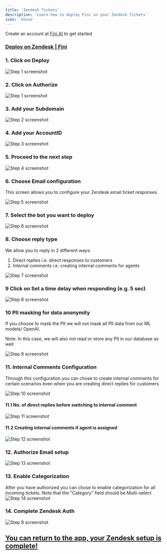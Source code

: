 ```yaml
---
title: 'Zendesk Tickets'
description: 'Learn how to deploy Fini on your Zendesk Tickets'
icon: 'house'
---
```


<Tip>Create an account at [Fini AI](https://app.usefini.com) to get started</Tip>

### [Deploy on Zendesk | Fini](https://app.usefini.com/dashboard/deploy)


### 1. Click on Deploy
![Step 1 screenshot](https://images.tango.us/workflows/f5348255-da41-459f-94da-ef33b65d686f/steps/d05d7aa0-5a75-4651-962f-ae9e1cf0ace3/bc44872a-e53c-433d-b6b8-23c7cad8e7ab.png?crop=focalpoint&fit=crop&fp-x=0.1202&fp-y=0.3938&fp-z=1.9329&w=1200&mark-x=27&mark-y=373&m64=aHR0cHM6Ly9pbWFnZXMudGFuZ28udXMvc3RhdGljL2JsYW5rLnBuZz9tYXNrPWNvcm5lcnMmYm9yZGVyPTYlMkNGRjc0NDImdz01MDQmaD0xMDQmZml0PWNyb3AmY29ybmVyLXJhZGl1cz0xMA%3D%3D)

### 2. Click on Authorize
![Step 1 screenshot](https://images.tango.us/workflows/565fc95a-07e7-4975-97cb-922e01bb63ab/steps/ab5dfff6-b5cc-4070-9795-ecb8ba375f59/e0eed6b0-2dd4-42c9-9ae9-991ac002c9cf.png?crop=focalpoint&fit=crop&fp-x=0.6704&fp-y=0.3443&fp-z=1.7434&w=1200&mark-x=733&mark-y=445&m64=aHR0cHM6Ly9pbWFnZXMudGFuZ28udXMvc3RhdGljL2JsYW5rLnBuZz9tYXNrPWNvcm5lcnMmYm9yZGVyPTYlMkNGRjc0NDImdz0xMzUmaD01OCZmaXQ9Y3JvcCZjb3JuZXItcmFkaXVzPTEw)


### 3. Add your Subdomain
![Step 2 screenshot](https://images.tango.us/workflows/565fc95a-07e7-4975-97cb-922e01bb63ab/steps/4cbc4e7a-3db2-465a-894f-3a6d419b8dd4/48e69d1a-8cc4-4662-9aef-34d446c947ad.png?crop=focalpoint&fit=crop&fp-x=0.5000&fp-y=0.4454&fp-z=1.8985&w=1200&&mark-x=342&mark-y=395&m64=aHR0cHM6Ly9pbWFnZXMudGFuZ28udXMvc3RhdGljL2JsYW5rLnBuZz9tYXNrPWNvcm5lcnMmYm9yZGVyPTYlMkNGRjc0NDImdz01MTcmaD03MSZmaXQ9Y3JvcCZjb3JuZXItcmFkaXVzPTEw)


### 4. Add your AccountID
![Step 3 screenshot](https://images.tango.us/workflows/565fc95a-07e7-4975-97cb-922e01bb63ab/steps/4b4a1b81-741f-4e7e-8f87-158ea188577e/36cc2ad2-464e-40fe-880f-846a74eed6a8.png?crop=focalpoint&fit=crop&fp-x=0.5000&fp-y=0.5661&fp-z=1.8985&w=1200&mark-x=342&mark-y=395&m64=aHR0cHM6Ly9pbWFnZXMudGFuZ28udXMvc3RhdGljL2JsYW5rLnBuZz9tYXNrPWNvcm5lcnMmYm9yZGVyPTYlMkNGRjc0NDImdz01MTcmaD03MSZmaXQ9Y3JvcCZjb3JuZXItcmFkaXVzPTEw)


### 5. Proceed to the next step
![Step 4 screenshot](https://images.tango.us/workflows/565fc95a-07e7-4975-97cb-922e01bb63ab/steps/9ae89422-125d-4974-b7aa-3d20e23cf57a/729555b3-1498-4184-9aff-a91a6f40b834.png?crop=focalpoint&fit=crop&fp-x=0.5000&fp-y=0.5000&w=1200&mark-x=803&mark-y=546&m64=aHR0cHM6Ly9pbWFnZXMudGFuZ28udXMvc3RhdGljL2JsYW5rLnBuZz9tYXNrPWNvcm5lcnMmYm9yZGVyPTQlMkNGRjc0NDImdz01OSZoPTMxJmZpdD1jcm9wJmNvcm5lci1yYWRpdXM9MTA%3D)


### 6. Choose Email configuration

This screen allows you to configure your Zendesk email ticket responses

![Step 5 screenshot](https://images.tango.us/workflows/565fc95a-07e7-4975-97cb-922e01bb63ab/steps/f12dc317-5d41-4e5c-96b9-fc49014fced9/22d50156-52dd-43e9-8eed-38bccedd0c6d.png?crop=focalpoint&fit=crop&fp-x=0.3929&fp-y=0.3947&fp-z=1.9340&w=1200&mark-x=348&mark-y=395&m64=aHR0cHM6Ly9pbWFnZXMudGFuZ28udXMvc3RhdGljL2JsYW5rLnBuZz9tYXNrPWNvcm5lcnMmYm9yZGVyPTYlMkNGRjc0NDImdz01MDQmaD03MSZmaXQ9Y3JvcCZjb3JuZXItcmFkaXVzPTEw)


### 7. Select the bot you want to deploy
![Step 6 screenshot](https://images.tango.us/workflows/565fc95a-07e7-4975-97cb-922e01bb63ab/steps/3ae0efa8-932b-49da-bf5b-53f0936e6742/45e78e14-876b-4551-bac4-e50683bb6b1b.png?crop=focalpoint&fit=crop&fp-x=0.4954&fp-y=0.4905&fp-z=1.9392&w=1200&mark-x=102&mark-y=377&m64=aHR0cHM6Ly9pbWFnZXMudGFuZ28udXMvc3RhdGljL2JsYW5rLnBuZz9tYXNrPWNvcm5lcnMmYm9yZGVyPTYlMkNGRjc0NDImdz01MDImaD03MyZmaXQ9Y3JvcCZjb3JuZXItcmFkaXVzPTEw)


### 8. Choose reply type

We allow you to reply in 2 different ways:
1) Direct replies i.e. direct responses to customers
2) Internal comments i.e. creating internal comments for agents

![Step 7 screenshot](https://images.tango.us/workflows/565fc95a-07e7-4975-97cb-922e01bb63ab/steps/26e33ea4-5a69-4468-ae15-f9b9f6386f50/a1fada8c-cb25-40e5-b516-509f010d84de.png?crop=focalpoint&fit=crop&fp-x=0.5000&fp-y=0.5000&w=1200&mark-x=603&mark-y=395&m64=aHR0cHM6Ly9pbWFnZXMudGFuZ28udXMvc3RhdGljL2JsYW5rLnBuZz9tYXNrPWNvcm5lcnMmYm9yZGVyPTQlMkNGRjc0NDImdz0yNTkmaD0zOCZmaXQ9Y3JvcCZjb3JuZXItcmFkaXVzPTEw)


### 9 Click on Set a time delay when responding (e.g. 5 sec)
![Step 8 screenshot](https://images.tango.us/workflows/565fc95a-07e7-4975-97cb-922e01bb63ab/steps/0603de02-7aa7-4a34-826b-c83396add93b/3e9e5ba6-1a1c-4011-997e-da79d0dfe422.png?crop=focalpoint&fit=crop&fp-x=0.5000&fp-y=0.5000&w=1200&mark-x=338&mark-y=466&m64=aHR0cHM6Ly9pbWFnZXMudGFuZ28udXMvc3RhdGljL2JsYW5rLnBuZz9tYXNrPWNvcm5lcnMmYm9yZGVyPTQlMkNGRjc0NDImdz0yNTkmaD0zOCZmaXQ9Y3JvcCZjb3JuZXItcmFkaXVzPTEw)


### 10 PII masking for data anonymity

If you choose to mask the PII we will not mask all PII data from our ML models/ OpenAI.

Note: In this case, we will also not read or store any PII in our database as well

![Step 9 screenshot](https://images.tango.us/workflows/565fc95a-07e7-4975-97cb-922e01bb63ab/steps/9f30d13b-2256-4cda-ac5c-d96b7752a8db/81e2cb45-bd48-4a52-a992-b481e8aeaaea.png?crop=focalpoint&fit=crop&fp-x=0.6106&fp-y=0.5623&fp-z=2.0111&w=1200&mark-x=340&mark-y=393&m64=aHR0cHM6Ly9pbWFnZXMudGFuZ28udXMvc3RhdGljL2JsYW5rLnBuZz9tYXNrPWNvcm5lcnMmYm9yZGVyPTYlMkNGRjc0NDImdz01MjAmaD03NiZmaXQ9Y3JvcCZjb3JuZXItcmFkaXVzPTEw)


### 11. Internal Comments Configuration

Through this configuration you can chose to create internal comments for certain scenarios even when you are creating direct replies for customers

![Step 10 screenshot](https://images.tango.us/workflows/565fc95a-07e7-4975-97cb-922e01bb63ab/steps/8ad21c36-b651-4d32-812b-9ca37a31d28b/5b206b67-f187-4048-a83b-42491cae82a7.png?crop=focalpoint&fit=crop&fp-x=0.4786&fp-y=0.5204&fp-z=1.0966&w=1200&mark-x=341&mark-y=498&m64=aHR0cHM6Ly9pbWFnZXMudGFuZ28udXMvc3RhdGljL2JsYW5rLnBuZz9tYXNrPWNvcm5lcnMmYm9yZGVyPTYlMkNGRjc0NDImdz0yMzMmaD00MCZmaXQ9Y3JvcCZjb3JuZXItcmFkaXVzPTEw)


#### 11.1 No. of direct replies before switching to internal comment
![Step 11 screenshot](https://images.tango.us/workflows/565fc95a-07e7-4975-97cb-922e01bb63ab/steps/9ed9da07-23ff-40bc-8343-45fe0c4387e8/03b88f50-3682-4acb-bda6-0e773000b286.png?crop=focalpoint&fit=crop&fp-x=0.3894&fp-y=0.6322&fp-z=1.9392&w=1200&mark-x=349&mark-y=394&m64=aHR0cHM6Ly9pbWFnZXMudGFuZ28udXMvc3RhdGljL2JsYW5rLnBuZz9tYXNrPWNvcm5lcnMmYm9yZGVyPTYlMkNGRjc0NDImdz01MDImaD03MyZmaXQ9Y3JvcCZjb3JuZXItcmFkaXVzPTEw)


#### 11.2 Creating internal comments if agent is assigned
![Step 12 screenshot](https://images.tango.us/workflows/565fc95a-07e7-4975-97cb-922e01bb63ab/steps/9068976f-120f-4712-8135-a0739eec5041/3a55125b-cbd0-45f5-ba79-924b896cf2d0.png?crop=focalpoint&fit=crop&fp-x=0.6106&fp-y=0.6322&fp-z=2.0111&w=1200&mark-x=340&mark-y=393&m64=aHR0cHM6Ly9pbWFnZXMudGFuZ28udXMvc3RhdGljL2JsYW5rLnBuZz9tYXNrPWNvcm5lcnMmYm9yZGVyPTYlMkNGRjc0NDImdz01MjAmaD03NiZmaXQ9Y3JvcCZjb3JuZXItcmFkaXVzPTEw)


### 12. Authorize Email setup
![Step 13 screenshot](https://images.tango.us/workflows/565fc95a-07e7-4975-97cb-922e01bb63ab/steps/c6d56f7b-c320-4554-90bf-cd9cbe892b31/6e427d5e-2dcf-45e5-9e24-2161255a0e6c.png?crop=focalpoint&fit=crop&fp-x=0.5000&fp-y=0.5000&w=1200&mark-x=776&mark-y=610&m64=aHR0cHM6Ly9pbWFnZXMudGFuZ28udXMvc3RhdGljL2JsYW5rLnBuZz9tYXNrPWNvcm5lcnMmYm9yZGVyPTQlMkNGRjc0NDImdz04NiZoPTMxJmZpdD1jcm9wJmNvcm5lci1yYWRpdXM9MTA%3D)


### 13. Enable Categorization

After you have authorized you can chose to enable categorization for all incoming tickets. Note that the "Category" field should be Multi-select
![Step 14 screenshot](https://images.tango.us/workflows/565fc95a-07e7-4975-97cb-922e01bb63ab/steps/f944c5c9-febd-4263-9f7c-7221c84da8cf/9a431bc4-62bf-4697-a263-683af8450565.png?crop=focalpoint&fit=crop&fp-x=0.5000&fp-y=0.5000&w=1200&mark-x=324&mark-y=582&m64=aHR0cHM6Ly9pbWFnZXMudGFuZ28udXMvc3RhdGljL2JsYW5rLnBuZz9tYXNrPWNvcm5lcnMmYm9yZGVyPTQlMkNGRjc0NDImdz01NTkmaD01OSZmaXQ9Y3JvcCZjb3JuZXItcmFkaXVzPTEw)

### 14. Complete Zendesk Auth
![Step 9 screenshot](https://images.tango.us/workflows/f5348255-da41-459f-94da-ef33b65d686f/steps/6e4b3143-f8c3-4c1c-bc60-39e0eddbb4d6/cac70ded-f1a5-4e68-8e42-97be76cf352d.png?crop=focalpoint&fit=crop&fp-x=0.5005&fp-y=0.5767&fp-z=1.6081&w=1200&mark-x=289&mark-y=375&m64=aHR0cHM6Ly9pbWFnZXMudGFuZ28udXMvc3RhdGljL2JsYW5rLnBuZz9tYXNrPWNvcm5lcnMmYm9yZGVyPTYlMkNGRjc0NDImdz02MjEmaD0xMDEmZml0PWNyb3AmY29ybmVyLXJhZGl1cz0xMA%3D%3D)


## [You can return to the app, your Zendesk setup is complete!](https://app.usefini.com/dashboard/deploy)

<br/>
